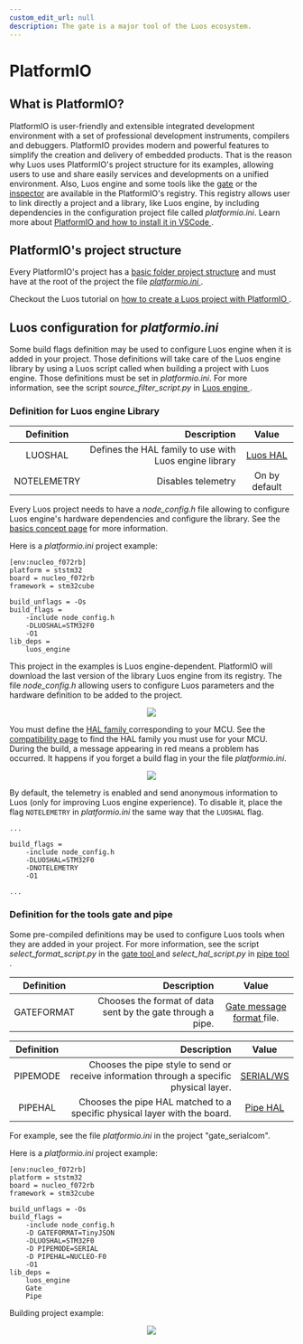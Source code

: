 ```yaml
---
custom_edit_url: null
description: The gate is a major tool of the Luos ecosystem.
---
```



# PlatformIO

## What is PlatformIO?

PlatformIO is user-friendly and extensible integrated development environment with a set of professional development instruments, compilers and debuggers. PlatformIO provides modern and powerful features to simplify the creation and delivery of embedded products.
That is the reason why Luos uses PlatformIO's project structure for its examples, allowing users to use and share easily services and developments on a unified environment. Also, Luos engine and some tools like the [gate](/docs/tools/gate) or the [inspector](/docs/tools/inspector) are available in the PlatformIO's registry. This registry allows user to link directly a project and a library, like Luos engine, by including dependencies in the configuration project file called *platformio.ini*.
Learn more about <a href="https://platformio.org" target="_blank">PlatformIO and how to install it in VSCode <IconExternalLink width="10"></IconExternalLink></a>.

## PlatformIO's project structure

Every PlatformIO's project has a <a href="https://docs.platformio.org/en/latest/projectconf/section_platformio.html#directory-options" target="_blank">basic folder project structure<IconExternalLink width="10"></IconExternalLink></a> and must have at the root of the project the file <a href="https://docs.platformio.org/en/latest/projectconf/section_platformio.html#generic-options" target="_blank">*platformio.ini* <IconExternalLink width="10"></IconExternalLink></a>.

Checkout the Luos tutorial on <a href="https://www.luos.io/tutorials/pio" target="_blank">how to create a Luos project with PlatformIO <IconExternalLink width="10"></IconExternalLink></a>.


## Luos configuration for *platformio.ini*

Some build flags definition may be used to configure Luos engine when it is added in your project. Those definitions will take care of the Luos engine library by using a Luos script called when building a project with Luos engine. Those definitions must be set in *platformio.ini*.
For more information, see the script *source_filter_script.py* in <a href="https://github.com/Luos-io/luos_engine" target="_blank" rel="external nofollow">Luos engine <IconExternalLink width="10"></IconExternalLink></a>.

### Definition for Luos engine Library

|      Definition       |                    Description                    |         Value         |
| :-------------------: |-------------------------------------------------: | :-------------------: |
|       LUOSHAL         | Defines the HAL family to use with Luos engine library | <a href="https://github.com/Luos-io/luos_engine/tree/main/engine/HAL" target="_blank" rel="external nofollow"> Luos HAL <IconExternalLink width="10"></IconExternalLink></a> |
|     NOTELEMETRY       |                 Disables telemetry                 |     On by default     |

Every Luos project needs to have a *node_config.h* file allowing to configure Luos engine's hardware dependencies and configure the library. See the [basics concept page](/docs/luos-technology/basics/orga) for more information.

Here is a *platformio.ini* project example:
```AsciiDoc
[env:nucleo_f072rb]
platform = ststm32
board = nucleo_f072rb
framework = stm32cube

build_unflags = -Os
build_flags =
    -include node_config.h
    -DLUOSHAL=STM32F0
    -O1
lib_deps =
    luos_engine
```

This project in the examples is Luos engine-dependent. PlatformIO will download the last version of the library Luos engine from its registry. The file *node_config.h* allowing users to configure Luos parameters and the hardware definition to be added to the project.
<div align="center">
  <Image src="/img/telemetry.svg" darkSrc="/img/telemetry.svg" />
</div>

You must define the <a href="https://github.com/Luos-io/luos_engine/tree/main/engine/HAL" target="_blank" rel="external nofollow">HAL family <IconExternalLink width="10"></IconExternalLink></a> corresponding to your MCU. See the [compatibility page](/docs/compatibility/mcu_demoboard) to find the HAL family you must use for your MCU. During the build, a message appearing in red means  a problem has occurred. It happens if you forget a build flag in your the file *platformio.ini*. 
<div align="center">
  <Image src="/img/telemetry-1.png" darkSrc="/img/telemetry-1.png" />
</div>


By default, the telemetry is enabled and send anonymous information to Luos (only for improving Luos engine experience). To disable it, place the flag `NOTELEMETRY` in *platformio.ini* the same way that the `LUOSHAL` flag.

```AsciiDoc
...

build_flags =
    -include node_config.h
    -DLUOSHAL=STM32F0
    -DNOTELEMETRY
    -O1

...
```


###  Definition for the tools gate and pipe

Some pre-compiled definitions may be used to configure Luos tools when they are added in your project.
For more information, see the script *select_format_script.py* in the <a href="https://github.com/Luos-io/luos_engine/tree/main/tool_services/gate" target="_blank" rel="external nofollow">gate tool <IconExternalLink width="10"></IconExternalLink></a> and *select_hal_script.py* in <a href="https://github.com/Luos-io/luos_engine/tree/main/tool_services/pipe" target="_blank" rel="external nofollow">pipe tool <IconExternalLink width="10"></IconExternalLink></a>.

|      Definition       |                          Description                        |         Value         |
| :-------------------: |-----------------------------------------------------------: | :-------------------: |
|      GATEFORMAT       | Chooses the format of data sent by the gate through a pipe. | <a href="https://github.com/Luos-io/luos_engine/tree/main/tool_services/gate" target="_blank" rel="external nofollow">Gate message format <IconExternalLink width="10"></IconExternalLink></a> file.

|      Definition       |                                      Description                                   |         Value         |
| :-------------------: |----------------------------------------------------------------------------------: | :-------------------: |
|       PIPEMODE        | Chooses the pipe style to send or receive information through a specific physical layer. | <a href="https://github.com/Luos-io/luos_engine/tree/main/tool_services/pipe" target="_blank" rel="external nofollow">SERIAL/WS <IconExternalLink width="10"></IconExternalLink></a> |
|       PIPEHAL         |             Chooses the pipe HAL matched to a specific physical layer with the board.       | <a href="https://github.com/Luos-io/luos_engine/tree/main/tool_services/pipe/SERIAL" target="_blank" rel="external nofollow">Pipe HAL <IconExternalLink width="10"></IconExternalLink></a> | |

For example, see the file *platformio.ini* in the project "gate_serialcom".

Here is a *platformio.ini* project example:

```AsciiDoc
[env:nucleo_f072rb]
platform = ststm32
board = nucleo_f072rb
framework = stm32cube

build_unflags = -Os
build_flags =
    -include node_config.h
    -D GATEFORMAT=TinyJSON
    -DLUOSHAL=STM32F0
    -D PIPEMODE=SERIAL
    -D PIPEHAL=NUCLEO-F0
    -O1
lib_deps =
    luos_engine
    Gate
    Pipe
```

Building project example:

<div align="center">
  <Image src="/img/telemetry-2.png" darkSrc="/img/telemetry-2.png" />
</div>

